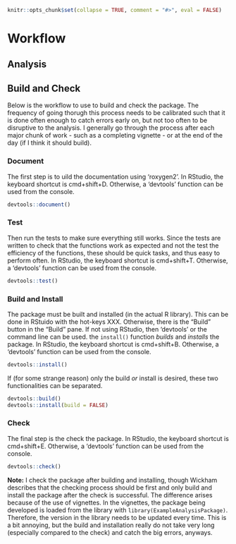 ```r
knitr::opts_chunk$set(collapse = TRUE, comment = "#>", eval = FALSE)
```

# Workflow

## Analysis




## Build and Check

Below is the workflow to use to build and check the package. The frequency of going thorugh this process needs to be calibrated such that it is done often enough to catch errors early on, but not too often to be disruptive to the analysis. I generally go through the process after each major chunk of work - such as a completing vignette - or at the end of the day (if I think it should build).

### Document

The first step is to uild the documentation using 'roxygen2'. In RStudio, the keyboard shortcut is cmd+shift+D. Otherwise, a 'devtools' function can be used from the console.

```r
devtools::document()
```


### Test

Then run the tests to make sure everything still works. Since the tests are written to check that the functions work as expected and not the test the efficiency of the functions, these should be quick tasks, and thus easy to perform often. In RStudio, the keyboard shortcut is cmd+shift+T. Otherwise, a 'devtools' function can be used from the console.

```r
devtools::test()
```


### Build and Install

The package must be built and installed (in the actual R library). This can be done in RStuido with the hot-keys XXX. Otherwise, there is the "Build" button in the "Build" pane. If not using RStudio, then 'devtools' or the command line can be used. the `install()` function *builds* and *installs* the package. In RStudio, the keyboard shortcut is cmd+shift+B. Otherwise, a 'devtools' function can be used from the console.

```r
devtools::install()
```

If (for some strange reason) only the build *or* install is desired, these two functionalities can be separated.
 
```r
devtools::build()
devtools::install(build = FALSE)
```


### Check

The final step is the check the package. In RStudio, the keyboard shortcut is cmd+shift+E. Otherwise, a 'devtools' function can be used from the console.

```r
devtools::check()
```


**Note:** I check the package after building and installing, though Wickham describes that the checking process should be first and only build and install the package after the check is successful. The difference arises because of the use of vignettes. In the vignettes, the package being developed is loaded from the library with `library(ExampleAnalysisPackage)`. Therefore, the version in the library needs to be updated every time. This is a bit annoying, but the build and installation really do not take very long (especially compared to the check) and catch the big errors, anyways.

